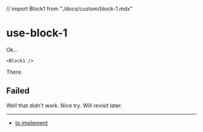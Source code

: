 // import Block1 from "./docs/custom/block-1.mdx"

# use-block-1

Ok...

`<Block1 />`

There.

## Failed

Well that didn't work. Nice try. Will revisit later.

---

- [to implement](/custom/opened-issue)
